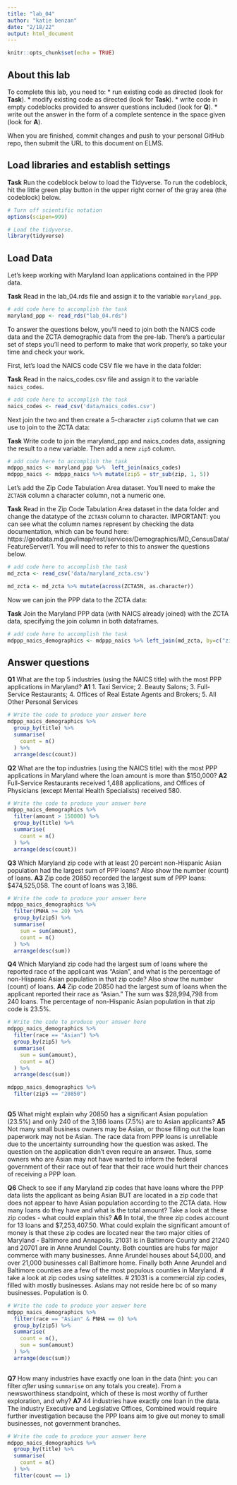 ```yaml
---
title: "lab_04"
author: "katie benzan"
date: "2/18/22"
output: html_document
---
```


```r
knitr::opts_chunk$set(echo = TRUE)
```

## About this lab

To complete this lab, you need to:
* run existing code as directed (look for **Task**).
* modify existing code as directed (look for **Task**).
* write code in empty codeblocks provided to answer questions included (look for **Q**).
* write out the answer in the form of a complete sentence in the space given (look for **A**).

When you are finished, commit changes and push to your personal GitHub repo, then submit the URL to this document on ELMS.

## Load libraries and establish settings

**Task** Run the codeblock below to load the Tidyverse. To run the codeblock, hit the little green play button in the upper right corner of the gray area (the codeblock) below.

```r
# Turn off scientific notation
options(scipen=999)

# Load the tidyverse.
library(tidyverse)
```

## Load Data

Let's keep working with Maryland loan applications contained in the PPP data.

**Task** Read in the lab_04.rds file and assign it to the variable `maryland_ppp`.

```r
# add code here to accomplish the task
maryland_ppp <- read_rds("lab_04.rds")
```

To answer the questions below, you'll need to join both the NAICS code data and the ZCTA demographic data from the pre-lab. There's a particular set of steps you'll need to perform to make that work properly, so take your time and check your work.

First, let's load the NAICS code CSV file we have in the data folder:

**Task** Read in the naics_codes.csv file and assign it to the variable `naics_codes`.

```r
# add code here to accomplish the task
naics_codes <- read_csv('data/naics_codes.csv')
```

Next join the two and then create a 5-character `zip5` column that we can use to join to the ZCTA data:

**Task** Write code to join the maryland_ppp and naics_codes data, assigning the result to a new variable. Then add a new `zip5` column.

```r
# add code here to accomplish the task
mdppp_naics <- maryland_ppp %>%  left_join(naics_codes)
mdppp_naics <- mdppp_naics %>% mutate(zip5 = str_sub(zip, 1, 5))

```

Let's add the Zip Code Tabulation Area dataset. You'll need to make the `ZCTA5N` column a character column, not a numeric one.

**Task** Read in the Zip Code Tabulation Area dataset in the data folder and change the datatype of the `ZCTA5N` column to character. IMPORTANT: you can see what the column names represent by checking the data documentation, which can be found here: https://geodata.md.gov/imap/rest/services/Demographics/MD_CensusData/FeatureServer/1. You will need to refer to this to answer the questions below.

```r
# add code here to accomplish the task
md_zcta <- read_csv('data/maryland_zcta.csv')

md_zcta <- md_zcta %>% mutate(across(ZCTA5N, as.character))

```

Now we can join the PPP data to the ZCTA data:

**Task** Join the Maryland PPP data (with NAICS already joined) with the ZCTA data, specifying the join column in both dataframes.

```r
# add code here to accomplish the task
mdppp_naics_demographics <- mdppp_naics %>% left_join(md_zcta, by=c("zip5"="ZCTA5N"))

```

## Answer questions

**Q1** What are the top 5 industries (using the NAICS title) with the most PPP applications in Maryland?
**A1** 1. Taxi Service; 2. Beauty Salons; 3. Full-Service Restaurants; 4. Offices of Real Estate Agents and Brokers; 5. All Other Personal Services

```r
# Write the code to produce your answer here
mdppp_naics_demographics %>% 
  group_by(title) %>% 
  summarise(
    count = n()
  ) %>% 
  arrange(desc(count))
```

**Q2** What are the top industries (using the NAICS title) with the most PPP applications in Maryland where the loan amount is more than $150,000?
**A2** Full-Service Restaurants received 1,488 applications, and Offices of Physicians (except Mental Health Specialists) received 580.

```r
# Write the code to produce your answer here
mdppp_naics_demographics %>% 
  filter(amount > 150000) %>% 
  group_by(title) %>%
  summarise(
    count = n()
  ) %>% 
  arrange(desc(count))
```

**Q3** Which Maryland zip code with at least 20 percent non-Hispanic Asian population had the largest sum of PPP loans? Also show the number (count) of loans.
**A3** Zip code 20850 recorded the largest sum of PPP loans: $474,525,058. The count of loans was 3,186.

```r
# Write the code to produce your answer here
mdppp_naics_demographics %>% 
  filter(PNHA >= 20) %>% 
  group_by(zip5) %>% 
  summarise(
    sum = sum(amount),
    count = n()
  ) %>% 
  arrange(desc(sum))
```

**Q4** Which Maryland zip code had the largest sum of loans where the reported race of the applicant was "Asian", and what is the percentage of non-Hispanic Asian population in that zip code? Also show the number (count) of loans.
**A4** Zip code 20850 had the largest sum of loans when the applicant reported their race as "Asian." The sum was $28,994,798 from 240 loans. The percentage of non-Hispanic Asian population in that zip code is 23.5%.

```r
# Write the code to produce your answer here
mdppp_naics_demographics %>% 
  filter(race == "Asian") %>%
  group_by(zip5) %>% 
  summarise(
    sum = sum(amount),
    count = n()
  ) %>% 
  arrange(desc(sum))

mdppp_naics_demographics %>% 
  filter(zip5 == "20850")
  
```

**Q5** What might explain why 20850 has a significant Asian population (23.5%) and only 240 of the 3,186 loans (7.5%) are to Asian applicants?
**A5** Not many small business owners may be Asian, or those filling out the loan paperwork may not be Asian. The race data from PPP loans is unreliable due to the uncertainty surrounding how the question was asked. The question on the application didn't even require an answer. Thus, some owners who are Asian may not have wanted to inform the federal government of their race out of fear that their race would hurt their chances of receiving a PPP loan.


**Q6** Check to see if any Maryland zip codes that have loans where the PPP data lists the applicant as being Asian BUT are located in a zip code that does not appear to have Asian population according to the ZCTA data. How many loans do they have and what is the total amount? Take a look at these zip codes - what could explain this?
**A6** In total, the three zip codes account for 13 loans and $7,253,407.50. What could explain the significant amount of money is that these zip codes are located near the two major cities of Maryland - Baltimore and Annapolis. 21031 is in Baltimore County and 21240 and 20701 are in Anne Arundel County. Both counties are hubs for major commerce with many businesses. Anne Arundel houses about 54,000, and over 21,000 businesses call Baltimore home. Finally both Anne Arundel and Baltimore counties are a few of the most populous counties in Maryland. 
# take a look at zip codes using satelittes. 
# 21031 is a commercial zip codes, filled with mostly businesses. Asians may not reside here bc of so many businesses. Population is 0. 

```r
# Write the code to produce your answer here
mdppp_naics_demographics %>% 
  filter(race == "Asian" & PNHA == 0) %>%
  group_by(zip5) %>% 
  summarise(
    count = n(),
    sum = sum(amount)
  ) %>% 
  arrange(desc(sum))
  
```

**Q7** How many industries have exactly one loan in the data (hint: you can filter _after_ using `summarise` on any totals you create). From a newsworthiness standpoint, which of these is most worthy of further exploration, and why?
**A7** 44 industries have exactly one loan in the data. The industry Executive and Legislative Offices, Combined would require further investigation because the PPP loans aim to give out money to small businesses, not government branches.

```r
# Write the code to produce your answer here
mdppp_naics_demographics %>%
  group_by(title) %>% 
  summarise(
    count = n()
  ) %>% 
  filter(count == 1)
```
